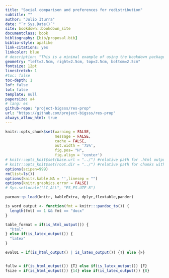 ```yaml
---
title: "Social comparison and preferences for redistribution"
subtitle: ""
author: "Julio Iturra"
date: "`r Sys.Date()`"
site: bookdown::bookdown_site
documentclass: book
bibliography: [bib/proposal.bib]
biblio-style: apalike
link-citations: yes
linkcolor: blue
# description: "This is a minimal example of using the bookdown package to write a book. The output format for this example is bookdown::gitbook."
geometry: "left=2.5cm, right=2.5cm, top=2.5cm, bottom=2.5cm"
fontsize: 12pt
linestretch: 1
#toc: false
toc-depth: 1
lof: false
lot: false
template: null
papersize: a4
# lang: es
github-repo: "project-bigsss/res-prop"
url: "https://github.com/project-bigsss/res-prop"
always_allow_html: true
---
```


```r
knitr::opts_chunk$set(warning = FALSE,
                      message = FALSE, 
                      cache = FALSE,
                      out.width = '75%',
                      fig.pos= "H",
                      fig.align = 'center')
# knitr::opts_knit$set(base.url = "../") #relative path for .html output file
# knitr::opts_knit$set(root.dir = "../") #relative path for chunks within .rmd files
options(scipen=999)
rm(list=ls())
options(knitr.kable.NA = '',linesep = "")
options(knitr.graphics.error = FALSE)
# Sys.setlocale("LC_ALL", "ES_ES.UTF-8")
```

```r
pacman::p_load(knitr, kableExtra, dplyr,flextable,pander)
```

```r
is_word_output <- function(fmt = knitr:::pandoc_to()) {
  length(fmt) == 1 && fmt == "docx"
}

table_format = if(is_html_output()) {
  "html"
} else if(is_latex_output()) {
  "latex"
}

eval01 = if(is_html_output() | is_latex_output()) {T} else {F}


fullw = if(is_html_output()) {T} else if(is_latex_output()) {F}
fsize = if(is_html_output()) {14} else if(is_latex_output()) {8}
```

<!-- # Abstract {-}

In recent years, the relationship between social comparison and redistributive preferences has been little developed in the sociological literature. However, in recent years the study of redistributive preferences has turned its attention towards the processes which shape individuals' perceptions of their position in the social hierarchy under the concept of subjective social status. This literature focused on the micro-foundations of these processes, in which the prevalent explanatory mechanism is the reference group heuristic approach related to social comparison processes. However, this literature has not explicitly addressed the relationship between social comparison and redistributive preferences. Therefore, this proposal seeks to address this gap in the literature empirically. In this respect, the main research question of this project aims to analyse the link between subjective social status, social comparison and redistributive preferences. In order to answer this question, there are three studies proposed. The first study aims to empirically analyse the relationship between subjective social status, social comparison and redistributive preferences in a cross-national comparative approach using the three waves of the Social Inequality module of the International Social Survey Programme through hybrid multilevel models. The hypothetical model behind this study posits that higher economic inequality negatively moderates the positive association of subjective social status and redistributive preferences. Secondly, we propose a comparative study between Chile and Germany through an online Factorial Survey. A series of vignettes of different social statuses are presented to respondents in a fictitious scenario to generate various situations of social comparison. The central hypothesis is that low-status individuals will have lower subjective status when a higher status vignette is presented, hypothetically, leading to higher redistributive preferences. Lastly, using data from the Chilean Longitudinal Social Survey, I seek to longitudinally examine the relation of subjective social status, social comparison over redistributive preferences in Chile, the society with the higher levels of economic inequality in Latin America. Based on this evidence, I seek to contribute substantively to the debate on redistributive preferences and develop an empirical agenda to address the role of social comparison on preference formation in countries from the global south.  -->


